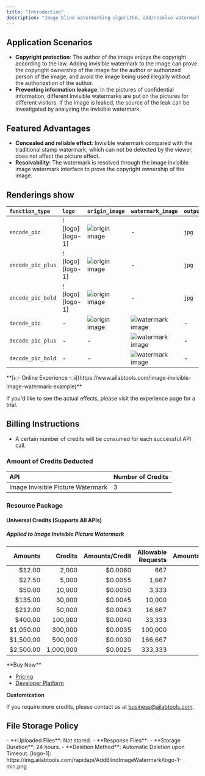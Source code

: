 ```yaml
---
title: "Introduction"
description: "Image blind watermarking algorithm, add/resolve watermark, add content including image or logo. algorithm service body is divided into two：`encode_pic`, `decode_pic`."
---
```


## Application Scenarios

- **Copyright protection**: The author of the image enjoys the copyright according to the law. Adding invisible watermark to the image can prove the copyright ownership of the image for the author or authorized person of the image, and avoid the image being used illegally without the authorization of the author.
- **Preventing information leakage**: In the pictures of confidential information, different invisible watermarks are put on the pictures for different visitors. If the image is leaked, the source of the leak can be investigated by analyzing the invisible watermark.

## Featured Advantages

- **Concealed and reliable effect**: Invisible watermark compared with the traditional stamp watermark, which can not be detected by the viewer, does not affect the picture effect.
- **Resolvability**: The watermark is resolved through the image invisible image watermark interface to prove the copyright ownership of the image.

## Renderings show

| `function_type`   | `logo`          | `origin_image`                  | `watermark_image`                                         | `output_file_type` | `watermark_image_url`                                         | `logo_url`              |
|:------------------|:----------------|:--------------------------------|:----------------------------------------------------------|:-------------------|:--------------------------------------------------------------|:------------------------|
| `encode_pic`      | ![logo][logo-1] | ![origin image][origin_image-1] | -                                                         | `jpg`              | ![watermark image url][watermark_image_url-encode_pic-1]      | -                       |
| `encode_pic_plus` | ![logo][logo-1] | ![origin image][origin_image-1] | -                                                         | `jpg`              | ![watermark image url][watermark_image_url-encode_pic_plus-1] | -                       |
| `encode_pic_bold` | ![logo][logo-1] | ![origin image][origin_image-1] | -                                                         | `jpg`              | ![watermark image url][watermark_image_url-encode_pic_bold-1] | -                       |
| `decode_pic`      | -               | ![origin image][origin_image-1] | ![watermark image][watermark_image_url-encode_pic-1]      | -                  | -                                                             | ![logo url][logo_url-1] |
| `decode_pic_plus` | -               | -                               | ![watermark image][watermark_image_url-encode_pic_plus-1] | -                  | -                                                             | ![logo url][logo_url-1] |
| `decode_pic_bold` | -               | -                               | ![watermark image][watermark_image_url-encode_pic_bold-1] | -                  | -                                                             | ![logo url][logo_url-1] |
<Tip>
**[👉 Online Experience 👈](https://www.ailabtools.com/image-invisible-image-watermark-example)**

If you'd like to see the actual effects, please visit the experience page for a trial.
</Tip>
## Billing Instructions

- A certain number of credits will be consumed for each successful API call.

### Amount of Credits Deducted

| API                               | Number of Credits |
|:----------------------------------|:------------------|
| Image Invisible Picture Watermark | 3                 |

### Resource Package

#### Universal Credits (Supports All APIs)

##### Applied to Image Invisible Picture Watermark

|   Amounts |   Credits | Amounts/Credit | Allowable Requests | Amounts/Request |
|----------:|----------:|---------------:|-------------------:|----------------:|
|    $12.00 |     2,000 |        $0.0060 |                667 |         $0.0180 |
|    $27.50 |     5,000 |        $0.0055 |              1,667 |         $0.0165 |
|    $50.00 |    10,000 |        $0.0050 |              3,333 |         $0.0150 |
|   $135.00 |    30,000 |        $0.0045 |             10,000 |         $0.0135 |
|   $212.00 |    50,000 |        $0.0043 |             16,667 |         $0.0129 |
|   $400.00 |   100,000 |        $0.0040 |             33,333 |         $0.0120 |
| $1,050.00 |   300,000 |        $0.0035 |            100,000 |         $0.0105 |
| $1,500.00 |   500,000 |        $0.0030 |            166,667 |         $0.0090 |
| $2,500.00 | 1,000,000 |        $0.0025 |            333,333 |         $0.0075 |
<Tip>
**Buy Now**

- <a href="https://www.ailabtools.com/price?tab=developer" target="_blank">Pricing</a>
- <a href="https://www.ailabtools.com/developer-platform" target="_blank">Developer Platform</a>

**Customization**

If you require more credits, please contact us at <a href="mailto:business@ailabtools.com">business@ailabtools.com</a>.
</Tip>
## File Storage Policy
<Tip>
- **Uploaded Files**: Not stored.
- **Response Files**:
  - **Storage Duration**: 24 hours.
  - **Deletion Method**: Automatic Deletion upon Timeout.
</Tip>
[logo-1]: https://img.ailabtools.com/rapidapi/AddBlindImageWatermark/logo-1-min.png

[origin_image-1]: https://img.ailabtools.com/rapidapi/AddBlindImageWatermark/origin_image-1-min.jpg

[watermark_image_url-encode_pic-1]: https://img.ailabtools.com/rapidapi/AddBlindImageWatermark/watermark_image_url-encode_pic-1-min.jpg

[watermark_image_url-encode_pic_plus-1]: https://img.ailabtools.com/rapidapi/AddBlindImageWatermark/watermark_image_url-encode_pic_plus-1-min.jpg

[watermark_image_url-encode_pic_bold-1]: https://img.ailabtools.com/rapidapi/AddBlindImageWatermark/watermark_image_url-encode_pic_bold-1-min.jpg

[logo_url-1]: https://img.ailabtools.com/rapidapi/AddBlindImageWatermark/logo_url-1-min.png